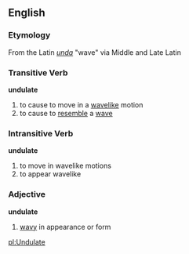 == English ==
=== Etymology ===
From the Latin ''[[unda]]'' "wave" via Middle and Late Latin

=== Transitive Verb ===
'''undulate'''
# to cause to move in a [[wavelike]] motion
# to cause to [[resemble]] a [[wave]]

=== Intransitive Verb ===
'''undulate'''
# to move in wavelike motions
# to appear wavelike

=== Adjective ===
'''undulate'''
# [[wavy]] in appearance or form

[[pl:Undulate]]